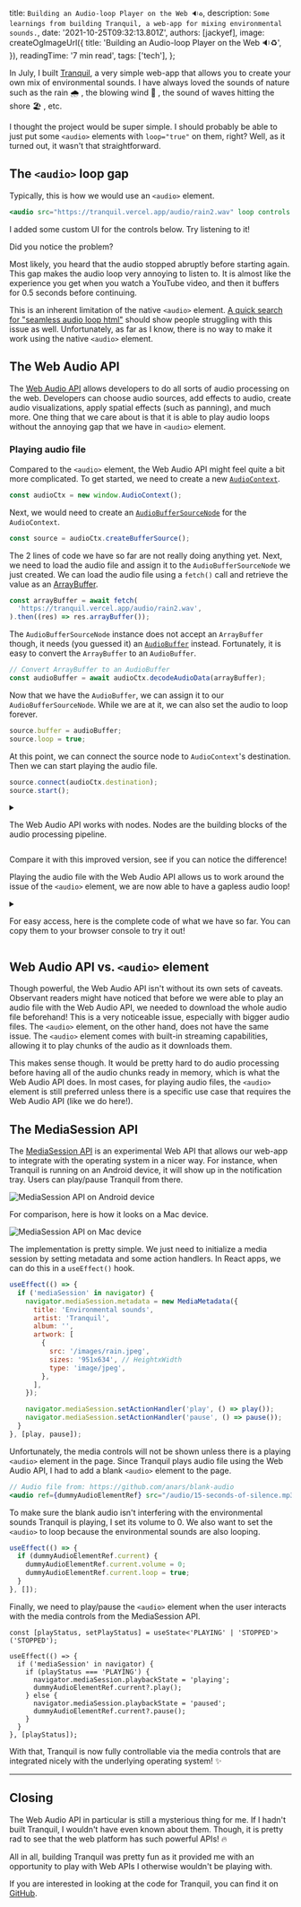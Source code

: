


  title: `Building an Audio-loop Player on the Web 🔉♻️`,
  description: `Some learnings from building Tranquil, a web-app for mixing environmental sounds.`,
  date: '2021-10-25T09:32:13.801Z',
  authors: [jackyef],
  image: createOgImageUrl({
    title: 'Building an Audio-loop Player on the Web 🔉♻️',
  }),
  readingTime: '7 min read',
  tags: ['tech'],
};

<!--start-->

In July, I built [Tranquil](https://tranquil.vercel.app), a very simple web-app
that allows you to create your own mix of environmental sounds. I have always
loved the sounds of nature such as the rain 🌧️ , the blowing wind 🎐 , the sound
of waves hitting the shore 🏖️ , etc.

I thought the project would be super simple. I should probably be able to just
put some `<audio>` elements with `loop="true"` on them, right? Well, as it
turned out, it wasn't that straightforward.

<!--more-->

## The `<audio>` loop gap

Typically, this is how we would use an `<audio>` element.

```jsx
<audio src="https://tranquil.vercel.app/audio/rain2.wav" loop controls />
```

I added some custom UI for the controls below. Try listening to it!

<AudioPlayer
  title="Raining sound (loop)"
  src="https://tranquil.vercel.app/audio/rain2.wav"
  loop
/>

Did you notice the problem?

Most likely, you heard that the audio stopped abruptly before starting again.
This gap makes the audio loop very annoying to listen to. It is almost like the
experience you get when you watch a YouTube video, and then it buffers for 0.5
seconds before continuing.

This is an inherent limitation of the native `<audio>` element.
[A quick search for "seamless audio loop html"](https://www.google.com/search?q=seamless+audio+loop+html)
should show people struggling with this issue as well. Unfortunately, as far as
I know, there is no way to make it work using the native `<audio>` element.

## The Web Audio API

The
[Web Audio API](https://developer.mozilla.org/en-US/docs/Web/API/Web_Audio_API)
allows developers to do all sorts of audio processing on the web. Developers can
choose audio sources, add effects to audio, create audio visualizations, apply
spatial effects (such as panning), and much more. One thing that we care about
is that it is able to play audio loops without the annoying gap that we have in
`<audio>` element.

### Playing audio file

Compared to the `<audio>` element, the Web Audio API might feel quite a bit more
complicated. To get started, we need to create a new
[`AudioContext`](https://developer.mozilla.org/en-US/docs/Web/API/AudioContext).

```jsx
const audioCtx = new window.AudioContext();
```

Next, we would need to create an
[`AudioBufferSourceNode`](https://developer.mozilla.org/en-US/docs/Web/API/AudioBufferSourceNode)
for the `AudioContext`.

```jsx
const source = audioCtx.createBufferSource();
```

The 2 lines of code we have so far are not really doing anything yet. Next, we
need to load the audio file and assign it to the `AudioBufferSourceNode` we just
created. We can load the audio file using a `fetch()` call and retrieve the
value as an
[ArrayBuffer](https://developer.mozilla.org/en-US/docs/Web/JavaScript/Reference/Global_Objects/ArrayBuffer).

```jsx
const arrayBuffer = await fetch(
  'https://tranquil.vercel.app/audio/rain2.wav',
).then((res) => res.arrayBuffer());
```

The `AudioBufferSourceNode` instance does not accept an `ArrayBuffer` though, it
needs (you guessed it) an
[`AudioBuffer`](https://developer.mozilla.org/en-US/docs/Web/API/AudioBuffer)
instead. Fortunately, it is easy to convert the `ArrayBuffer` to an
`AudioBuffer`.

```jsx
// Convert ArrayBuffer to an AudioBuffer
const audioBuffer = await audioCtx.decodeAudioData(arrayBuffer);
```

Now that we have the `AudioBuffer`, we can assign it to our
`AudioBufferSourceNode`. While we are at it, we can also set the audio to loop
forever.

```jsx
source.buffer = audioBuffer;
source.loop = true;
```

At this point, we can connect the source node to `AudioContext`'s destination.
Then we can start playing the audio file.

```jsx
source.connect(audioCtx.destination);
source.start();
```

<details>

<summary>

The Web Audio API works with nodes. Nodes are the building blocks of the audio
processing pipeline.

</summary>

For example, we can add a `GainNode` to increase the volume of the audio. If you
are familiar with Audio Editor programs, you've probably heard of "Gain" before.

```jsx
const gainNode = audioCtx.createGain(); // create a GainNode

gainNode.gain.value = 0.5; // set the gain to 50%
source.connect(gainNode); // connect the audio source to the GainNode
gainNode.connect(audioCtx.destination); // connect the GainNode to the AudioContext destination
```

[The MDN docs page explains this in more depth](https://developer.mozilla.org/en-US/docs/Web/API/AudioNode).
We don't need them for our use case, but it is useful to know how powerful the
Web Audio API is. You can probably build a pretty complex audio processing
web-app using them!

</details>

Compare it with this improved version, see if you can notice the difference!

<GaplessAudioPlayer
  title="Raining sound (loop)"
  src="https://tranquil.vercel.app/audio/rain2.wav"
/>

Playing the audio file with the Web Audio API allows us to work around the issue
of the `<audio>` element, we are now able to have a gapless audio loop!

<details>

<summary>

For easy access, here is the complete code of what we have so far. You can copy
them to your browser console to try it out!

</summary>

```jsx
const playAudioWithWebAudioAPI = async () => {
  const audioCtx = new window.AudioContext();
  const source = audioCtx.createBufferSource();
  const arrayBuffer = await fetch(
    'https://tranquil.vercel.app/audio/rain2.wav',
  ).then((res) => res.arrayBuffer());
  const audioBuffer = await audioCtx.decodeAudioData(arrayBuffer);

  source.buffer = audioBuffer;
  source.loop = true;
  source.connect(audioCtx.destination);
  source.start();
};
```

</details>

## Web Audio API vs. `<audio>` element

Though powerful, the Web Audio API isn't without its own sets of caveats.
Observant readers might have noticed that before we were able to play an audio
file with the Web Audio API, we needed to download the whole audio file
beforehand! This is a very noticeable issue, especially with bigger audio files.
The `<audio>` element, on the other hand, does not have the same issue. The
`<audio>` element comes with built-in streaming capabilities, allowing it to
play chunks of the audio as it downloads them.

This makes sense though. It would be pretty hard to do audio processing before
having all of the audio chunks ready in memory, which is what the Web Audio API
does. In most cases, for playing audio files, the `<audio>` element is still
preferred unless there is a specific use case that requires the Web Audio API
(like we do here!).

## The MediaSession API

The
[MediaSession API](https://developer.mozilla.org/en-US/docs/Web/API/MediaSession)
is an experimental Web API that allows our web-app to integrate with the
operating system in a nicer way. For instance, when Tranquil is running on an
Android device, it will show up in the notification tray. Users can play/pause
Tranquil from there.

<div className="flex place-content-center">
  <Image
    src={mediaSessionAndroidImage}
    alt="MediaSession API on Android device"
    placeholder="blur"
  />
</div>

For comparison, here is how it looks on a Mac device.

<div className="flex place-content-center">
  <Image
    src={mediaSessionMacOSImage}
    alt="MediaSession API on Mac device"
    placeholder="blur"
  />
</div>

The implementation is pretty simple. We just need to initialize a media session
by setting metadata and some action handlers. In React apps, we can do this in a
`useEffect()` hook.

```jsx
useEffect(() => {
  if ('mediaSession' in navigator) {
    navigator.mediaSession.metadata = new MediaMetadata({
      title: 'Environmental sounds',
      artist: 'Tranquil',
      album: '',
      artwork: [
        {
          src: '/images/rain.jpeg',
          sizes: '951x634', // HeightxWidth
          type: 'image/jpeg',
        },
      ],
    });

    navigator.mediaSession.setActionHandler('play', () => play());
    navigator.mediaSession.setActionHandler('pause', () => pause());
  }
}, [play, pause]);
```

Unfortunately, the media controls will not be shown unless there is a playing
`<audio>` element in the page. Since Tranquil plays audio file using the Web
Audio API, I had to add a blank `<audio>` element to the page.

```jsx
// Audio file from: https://github.com/anars/blank-audio
<audio ref={dummyAudioElementRef} src="/audio/15-seconds-of-silence.mp3" />
```

To make sure the blank audio isn't interfering with the environmental sounds
Tranquil is playing, I set its volume to 0. We also want to set the `<audio>` to
loop because the environmental sounds are also looping.

```jsx
useEffect(() => {
  if (dummyAudioElementRef.current) {
    dummyAudioElementRef.current.volume = 0;
    dummyAudioElementRef.current.loop = true;
  }
}, []);
```

Finally, we need to play/pause the `<audio>` element when the user interacts
with the media controls from the MediaSession API.

```tsx
const [playStatus, setPlayStatus] = useState<'PLAYING' | 'STOPPED'>('STOPPED');

useEffect(() => {
  if ('mediaSession' in navigator) {
    if (playStatus === 'PLAYING') {
      navigator.mediaSession.playbackState = 'playing';
      dummyAudioElementRef.current?.play();
    } else {
      navigator.mediaSession.playbackState = 'paused';
      dummyAudioElementRef.current?.pause();
    }
  }
}, [playStatus]);
```

With that, Tranquil is now fully controllable via the media controls that are
integrated nicely with the underlying operating system! ✨

---

## Closing

The Web Audio API in particular is still a mysterious thing for me. If I hadn't
built Tranquil, I wouldn't have even known about them. Though, it is pretty rad
to see that the web platform has such powerful APIs! 🔥

All in all, building Tranquil was pretty fun as it provided me with an
opportunity to play with Web APIs I otherwise wouldn't be playing with.

<Panel type="info" title="Looking for code for Tranquil?">

If you are interested in looking at the code for Tranquil, you can find it on
[GitHub](https://github.com/jackyef/tranquil).

</Panel>
